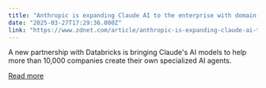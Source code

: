 ```yaml
---
title: "Anthropic is expanding Claude AI to the enterprise with domain-specific AI agents"
date: "2025-03-27T17:29:36.000Z"
link: "https://www.zdnet.com/article/anthropic-is-expanding-claude-ai-to-the-enterprise-with-domain-specific-ai-agents/"
---
```


A new partnership with Databricks is bringing Claude's AI models to help more than 10,000 companies create their own specialized AI agents.

[Read more](https://www.zdnet.com/article/anthropic-is-expanding-claude-ai-to-the-enterprise-with-domain-specific-ai-agents/)
